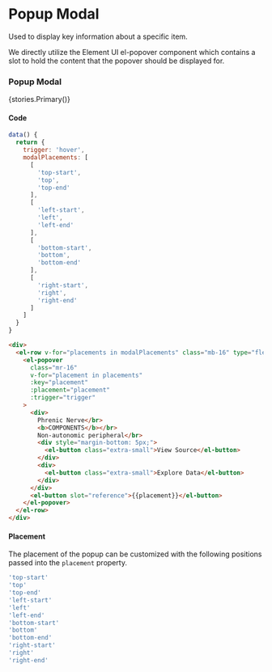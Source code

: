 

<Meta title="Components/Popup Modal" component={ElPopover} />

# Popup Modal

Used to display key information about a specific item.

We directly utilize the Element UI el-popover component which contains a slot to hold the content that the popover should be displayed for.

### Popup Modal

<Story name='Primary'>{stories.Primary()}</Story>

#### Code

```js
data() {
  return {
    trigger: 'hover',
    modalPlacements: [
      [
        'top-start',
        'top',
        'top-end'
      ],
      [
        'left-start',
        'left',
        'left-end'
      ],
      [
        'bottom-start',
        'bottom',
        'bottom-end'
      ],
      [
        'right-start',
        'right',
        'right-end'
      ]
    ]
  }
}
```

```html
<div>
  <el-row v-for="placements in modalPlacements" class="mb-16" type="flex" justify="center">
    <el-popover
      class="mr-16"
      v-for="placement in placements" 
      :key="placement" 
      :placement="placement"
      :trigger="trigger" 
    >
      <div>
        Phrenic Nerve</br>
        <b>COMPONENTS</b></br>
        Non-autonomic peripheral</br>
        <div style="margin-bottom: 5px;">
          <el-button class="extra-small">View Source</el-button>
        </div>
        <div>
          <el-button class="extra-small">Explore Data</el-button>
        </div>
      </div>
      <el-button slot="reference">{{placement}}</el-button>
    </el-popover>
  </el-row>
</div>
```

#### Placement
The placement of the popup can be customized with the following positions passed into the `placement` property.

```js
'top-start'
'top'
'top-end'
'left-start'
'left'
'left-end'
'bottom-start'
'bottom'
'bottom-end'
'right-start'
'right'
'right-end'
```